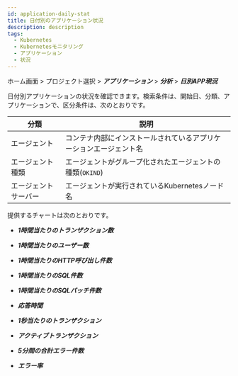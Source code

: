 ```yaml
---
id: application-daily-stat
title: 日付別のアプリケーション状況
description: description
tags:
  - Kubernetes
  - Kubernetesモニタリング
  - アプリケーション
  - 状況
---
```


ホーム画面 > プロジェクト選択 > **_アプリケーション_** > **_分析_** > **_日別APP現況_**

<ImgLang img='whatap_kubernetes_application_daily_app_stat_1.png' desc='日付別のアプリケーション' />

日付別アプリケーションの状況を確認できます。検索条件は、開始日、分類、アプリケーションで、区分条件は、次のとおりです。

| 分類          | 説明                                              |
| ----------- | ----------------------------------------------- |
| エージェント      | コンテナ内部にインストールされているアプリケーションエージェント名               |
| エージェント種類    | エージェントがグループ化されたエージェントの種類(`OKIND`)               |
| エージェントサーバー  | エージェントが実行されているKubernetesノード名                    |

提供するチャートは次のとおりです。

- **_1時間当たりのトランザクション数_**

- **_1時間当たりのユーザー数_**

- **_1時間当たりのHTTP呼び出し件数_**

- **_1時間当たりのSQL件数_**

- **_1時間当たりのSQLパッチ件数_**

- **_応答時間_**

- **_1秒当たりのトランザクション_**

- **_アクティブトランザクション_**

- **_5分間の合計エラー件数_**

- **_エラー率_**
